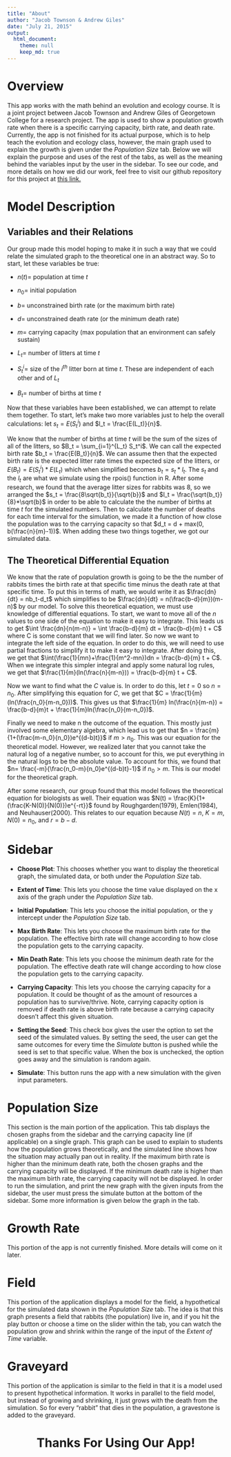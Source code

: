 ```yaml
---
title: "About"
author: "Jacob Townson & Andrew Giles"
date: "July 21, 2015"
output:   
  html_document:
    theme: null
    keep_md: true
---
```


# Overview
This app works with the math behind an evolution and ecology course. It is a joint project between Jacob Townson and Andrew Giles of Georgetown College for a research project. The app is used to show a population growth rate when there is a specific carrying capacity, birth rate, and death rate. Currently, the app is not finished for its actual purpose, which is to help teach the evolution and ecology class, however, the main graph used to explain the growth is given under the *Population Size* tab. Below we will explain the purpose and uses of the rest of the tabs, as well as the meaning behind the variables input by the user in the sidebar. To see our code, and more details on how we did our work, feel free to visit our github repository for this project at <a href = "https://github.com/agiles231/shinyBio" target = "_blank"> this link. </a>

# Model Description

## Variables and their Relations

Our group made this model hoping to make it in such a way that we could relate the simulated graph to the theoretical one in an abstract way. So to start, let these variables be true:

- $n(t) =$ population at time $t$

- $n_0 =$ initial population

- $b =$ unconstrained birth rate (or the maximum birth rate)

- $d =$ unconstrained death rate (or the minimum death rate)

- $m =$ carrying capacity (max population that an environment can safely sustain)

- $L_t =$ number of litters at time $t$

- $S_t^i =$ size of the $i^{th}$ litter born at time $t$. These are independent of each other and of $L_t$

- $B_t =$ number of births at time $t$

Now that these variables have been established, we can attempt to relate them together. To start, let's make two more variables just to help the overall calculations: let $s_t = E(S_t^i)$ and $l_t = \frac{E(L_t)}{n}$. 

We know that the number of births at time $t$ will be the sum of the sizes of all of the litters, so $B_t = \sum_{i=1}^{L_t} S_t^i$. We can call the expected birth rate $b_t = \frac{E(B_t)}{n}$. We can assume then that the expected birth rate is the expected litter rate times the expected size of the litters, or $E(B_t) = E(S_t^i)*E(L_t)$ which when simplified becomes $b_t = s_t*l_t$. The $s_t$ and the $l_t$ are what we simulate using the rpois() function in R. After some research, we found that the average litter sizes for rabbits was $8$, so we arranged the $s_t = \frac{8\sqrt{b_t}}{\sqrt{b}}$ and $l_t = \frac{\sqrt{b_t}}{8}*\sqrt{b}$ in order to be able to calculate the the number of births at time $t$ for the simulated numbers. Then to calculate the number of deaths for each time interval for the simulation, we made it a function of how close the population was to the carrying capacity so that $d_t = d + max(0, b(\frac{n}{m}-1))$. When adding these two things together, we got our simulated data.

## The Theoretical Differential Equation

We know that the rate of population growth is going to be the the number of rabbits times the birth rate at that specific time minus the death rate at that specific time. To put this in terms of math, we would write it as $\frac{dn}{dt} = nb_t-d_t$ which simplifies to be $\frac{dn}{dt} = n(\frac{b-d}{m})(m-n)$ by our model. To solve this theoretical equation, we must use knowledge of differential equations. To start, we want to move all of the $n$ values to one side of the equation to make it easy to integrate. This leads us to get $\int \frac{dn}{n(m-n)} = \int \frac{b-d}{m} dt = \frac{b-d}{m} t + C$ where C is some constant that we will find later. So now we want to integrate the left side of the equation. In order to do this, we will need to use partial fractions to simplify it to make it easy to integrate. After doing this, we get that $\int(\frac{1}{mn}+\frac{1}{m^2-mn})dn = \frac{b-d}{m} t + C$. When we integrate this simpler integral and apply some natural log rules, we get that $\frac{1}{m}(ln(\frac{n}{m-n})) = \frac{b-d}{m} t + C$. 

Now we want to find what the $C$ value is. In order to do this, let $t=0$ so $n=n_0$. After simplifying this equation for $C$, we get that $C = \frac{1}{m}(ln(\frac{n_0}{m-n_0}))$. This gives us that $\frac{1}{m} ln(\frac{n}{m-n}) = \frac{b-d}{m}t + \frac{1}{m}ln(\frac{n_0}{m-n_0})$. 

Finally we need to make n the outcome of the equation. This mostly just involved some elementary algebra, which lead us to get that $n = \frac{m}{1+(\frac{m-n_0}{n_0})e^{(d-b)t}}$ if $m > n_0$. This was our equation for the theoretical model. However, we realized later that you cannot take the natural log of a negative number, so to account for this, we put everything in the natural logs to be the absolute value. To account for this, we found that $n= \frac{-m}{\frac{n_0-m}{n_0}e^{(d-b)t}-1}$ if $n_0 > m$. This is our model for the theoretical graph. 

After some research, our group found that this model follows the theoretical equation for biologists as well. Their equation was $N(t) = \frac{K}{1+(\frac{K-N(0)}{N(0)})e^{-rt}}$ found by Roughgarden(1979), Emlen(1984), and Neuhauser(2000). This relates to our equation because $N(t) = n$, $K=m$, $N(0)=n_0$, and $r = b-d$.

# Sidebar

- **Choose Plot**: This chooses whether you want to display the theoretical graph, the simulated data, or both under the *Population Size* tab.

- **Extent of Time**: This lets you choose the time value displayed on the x axis of the graph under the *Population Size* tab.

- **Initial Population**: This lets you choose the initial population, or the y intercept under the *Population Size* tab.

- **Max Birth Rate**: This lets you choose the maximum birth rate for the population. The effective birth rate will change according to how close the population gets to the carrying capacity.

- **Min Death Rate**: This lets you choose the minimum death rate for the population. The effective death rate will change according to how close the population gets to the carrying capacity.

- **Carrying Capacity**: This lets you choose the carrying capacity for a population. It could be thought of as the amount of resources a population has to survive/thrive. Note, carrying capacity option is removed if death rate is above birth rate because a carrying capacity doesn't affect this given situation.

- **Setting the Seed**: This check box gives the user the option to set the seed of the simulated values. By setting the seed, the user can get the same outcomes for every time the *Simulate* button is pushed while the seed is set to that specific value. When the box is unchecked, the option goes away and the simulation is random again.

- **Simulate**: This button runs the app with a new simulation with the given input parameters.

# Population Size

This section is the main portion of the application. This tab displays the chosen graphs from the sidebar and the carrying capacity line (if applicable) on a single graph. This graph can be used to explain to students how the population grows theoretically, and the simulated line shows how the situation may actually pan out in reality. If the maximum birth rate is higher than the minimum death rate, both the chosen graphs and the carrying capacity will be displayed. If the minimum death rate is higher than the maximum birth rate, the carrying capacity will not be displayed. In order to run the simulation, and print the new graph with the given inputs from the sidebar, the user must press the simulate button at the bottom of the sidebar. Some more information is given below the graph in the tab.

# Growth Rate

This portion of the app is not currently finished. More details will come on it later.

# Field

This portion of the application displays a model for the field, a hypothetical for the simulated data shown in the *Population Size* tab. The idea is that this graph presents a field that rabbits (the population) live in, and if you hit the play button or choose a time on the slider within the tab, you can watch the population grow and shrink within the range of the input of the *Extent of Time* variable. 

# Graveyard

This portion of the application is similar to the field in that it is a model used to present hypothetical information. It works in parallel to the field model, but instead of growing and shrinking, it just grows with the death from the simulation. So for every "rabbit" that dies in the population, a gravestone is added to the graveyard.

<center> <h1>Thanks For Using Our App!</h1> </center>



